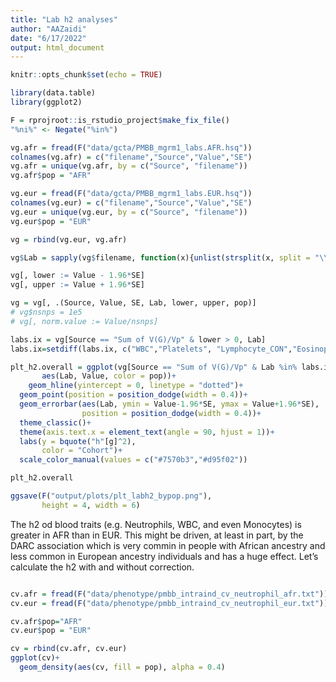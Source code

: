 ```yaml
---
title: "Lab h2 analyses"
author: "AAZaidi"
date: "6/17/2022"
output: html_document
---
```


```r
knitr::opts_chunk$set(echo = TRUE)
```

```r

library(data.table)
library(ggplot2)

F = rprojroot::is_rstudio_project$make_fix_file()
"%ni%" <- Negate("%in%")

```


```r
vg.afr = fread(F("data/gcta/PMBB_mgrm1_labs.AFR.hsq"))
colnames(vg.afr) = c("filename","Source","Value","SE")
vg.afr = unique(vg.afr, by = c("Source", "filename"))
vg.afr$pop = "AFR"

vg.eur = fread(F("data/gcta/PMBB_mgrm1_labs.EUR.hsq"))
colnames(vg.eur) = c("filename","Source","Value","SE")
vg.eur = unique(vg.eur, by = c("Source", "filename"))
vg.eur$pop = "EUR"

vg = rbind(vg.eur, vg.afr)

vg$Lab = sapply(vg$filename, function(x){unlist(strsplit(x, split = "\\."))[2]})

vg[, lower := Value - 1.96*SE]
vg[, upper := Value + 1.96*SE]

vg = vg[, .(Source, Value, SE, Lab, lower, upper, pop)]
# vg$nsnps = 1e5
# vg[, norm.value := Value/nsnps]
```


```r
labs.ix = vg[Source == "Sum of V(G)/Vp" & lower > 0, Lab]
labs.ix=setdiff(labs.ix, c("WBC","Platelets", "Lymphocyte_CON","Eosinophil_CON","Basophil_CON","Monocyte_CON"))

plt_h2.overall = ggplot(vg[Source == "Sum of V(G)/Vp" & Lab %in% labs.ix], 
       aes(Lab, Value, color = pop))+
    geom_hline(yintercept = 0, linetype = "dotted")+
  geom_point(position = position_dodge(width = 0.4))+
  geom_errorbar(aes(Lab, ymin = Value-1.96*SE, ymax = Value+1.96*SE), 
                position = position_dodge(width = 0.4))+
  theme_classic()+
  theme(axis.text.x = element_text(angle = 90, hjust = 1))+
  labs(y = bquote("h"[g]^2), 
       color = "Cohort")+
  scale_color_manual(values = c("#7570b3","#d95f02"))

plt_h2.overall

```

```r

ggsave(F("output/plots/plt_labh2_bypop.png"), 
       height = 4, width = 6)

```

The h2 od blood traits (e.g. Neutrophils, WBC, and even Monocytes) is greater in AFR than in EUR. This might be driven, at least in part, by the DARC association which is very commin in people with African ancestry and less common in European ancestry individuals and has a huge effect. Let's calculate the h2 with and without correction.

```r

```


```r
cv.afr = fread(F("data/phenotype/pmbb_intraind_cv_neutrophil_afr.txt"))
cv.eur = fread(F("data/phenotype/pmbb_intraind_cv_neutrophil_eur.txt"))

cv.afr$pop="AFR"
cv.eur$pop = "EUR"

cv = rbind(cv.afr, cv.eur)
ggplot(cv)+
  geom_density(aes(cv, fill = pop), alpha = 0.4)

```





